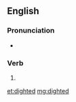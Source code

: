 ==English==

===Pronunciation===
* {{a|UK}} {{IPA|/ˈdaɪtəd/|lang=en}}

===Verb===
{{head|en}}

# {{en-past of|dight}}

[[et:dighted]]
[[mg:dighted]]